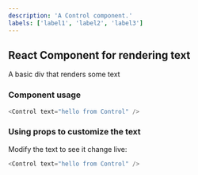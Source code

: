 ```yaml
---
description: 'A Control component.'
labels: ['label1', 'label2', 'label3']
---
```



## React Component for rendering text

A basic div that renders some text

### Component usage
```js
<Control text="hello from Control" />
```

### Using props to customize the text

Modify the text to see it change live:
```js live
<Control text="hello from Control" />
```
